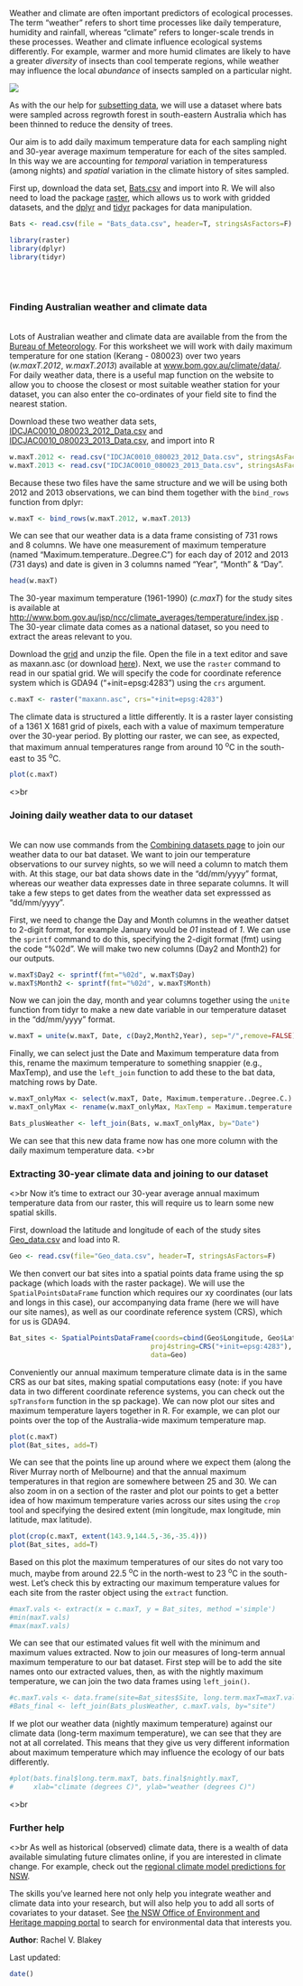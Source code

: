 Weather and climate are often important predictors of ecological processes. The term "weather" refers to short time processes like daily temperature, humidity and rainfall, whereas "climate" refers to longer-scale trends in these processes. Weather and climate influence ecological systems differently. For example, warmer and more humid climates are likely to have a greater *diversity* of insects than cool temperate regions, while weather may influence the local *abundance* of insects sampled on a particular night. 

![](Working_with_weather_variables_image.jpg)

As with the our help for [subsetting data](http://environmentalcomputing.net/subsetting-data/), we will use a dataset where bats were sampled across regrowth forest in south-eastern Australia which has been thinned to reduce the density of trees.

Our aim is to add daily maximum temperature data for each sampling night and 30-year average maximum temperature for each of the sites sampled. In this way we are accounting for *temporal* variation in temperaturess (among nights) and *spatial* variation in the climate history of sites sampled.

First up, download the  data set, [Bats.csv](http://environmentalcomputing.net/wp-content/uploads/2016/05/Bats_data.csv) and import into R. We will also need to load the package [raster](https://cran.r-project.org/web/packages/raster/index.html), which allows us to work with gridded datasets, and the [dplyr](https://cran.r-project.org/web/packages/dplyr/index.html) and [tidyr](https://cran.r-project.org/web/packages/tidyr/index.html) packages for data manipulation.

```{r results='hide', message=FALSE, warning=FALSE}
Bats <- read.csv(file = "Bats_data.csv", header=T, stringsAsFactors=F)

library(raster)
library(dplyr)
library(tidyr)
```
<br><br>

### Finding Australian weather and climate data
<br>
Lots of Australian weather and climate data are available from the from the [Bureau of Meteorology](http://www.bom.gov.au/climate/data/). For this worksheet we will work with daily maximum temperature for one station (Kerang - 080023) over two years (*w.maxT.2012*, *w.maxT.2013*) available at [www.bom.gov.au/climate/data/](www.bom.gov.au/climate/data/). For daily weather data, there is a useful map function on the website to allow you to choose the closest or most suitable weather station for your dataset, you can also enter the co-ordinates of your field site to find the nearest station.

Download these two weather data sets, [IDCJAC0010_080023_2012_Data.csv](http://environmentalcomputing.net/wp-content/uploads/2016/07/IDCJAC0010_080023_2012_Data.csv) and [IDCJAC0010_080023_2013_Data.csv](http://environmentalcomputing.net/wp-content/uploads/2016/07/IDCJAC0010_080023_2013_Data.csv), and import into R

```{r}
w.maxT.2012 <- read.csv("IDCJAC0010_080023_2012_Data.csv", stringsAsFactors=F)
w.maxT.2013 <- read.csv("IDCJAC0010_080023_2013_Data.csv", stringsAsFactors=F)
```


Because these two files have the same structure and we will be using both 2012 and 2013 observations, we can bind them together with the `bind_rows` function from dplyr:

```{r}
w.maxT <- bind_rows(w.maxT.2012, w.maxT.2013)
```

We can see that our weather data is a data frame consisting of 731 rows and 8 columns. We have one measurement of maximum temperature (named "Maximum.temperature..Degree.C") for each day of 2012 and 2013 (731 days) and date is given in 3 columns named "Year", "Month" & "Day".

```{r,echo=FALSE}
head(w.maxT)
```


The 30-year maximum temperature (1961-1990) (*c.maxT*) for the study sites is available at [http://www.bom.gov.au/jsp/ncc/climate_averages/temperature/index.jsp](http://www.bom.gov.au/jsp/ncc/climate_averages/temperature/index.jsp) . The 30-year climate data comes as a national dataset, so you need to extract the areas relevant to you.


Download the [grid](http://www.bom.gov.au/web01/ncc/www/climatology/temperature/mxt/mxtan.zip) and unzip the file. Open the file in a text editor and save as maxann.asc (or download [here](http://environmentalcomputing.net/wp-content/uploads/2016/07/maxann.asc)). Next, we use the `raster` command to read in our spatial grid. We will specify the code for coordinate reference system which is GDA94 ("+init=epsg:4283") using the `crs` argument. 

```{r}
c.maxT <- raster("maxann.asc", crs="+init=epsg:4283")
```


The climate data is structured a little differently. It is a raster layer consisting of a 1361 X 1681 grid of pixels, each with a value of maximum temperature over the 30-year period. By plotting our raster, we can see, as expected, that maximum annual temperatures range from around 10 ^o^C in the south-east to 35 ^o^C.  

```{r}
plot(c.maxT)
```
<>br<br>

### Joining daily weather data to our dataset
<br>
We can now use commands from the [Combining datasets page](http://environmentalcomputing.net/combining-data-sets/) to join our weather data to our bat dataset. We want to join our temperature observations to our survey nights, so we will need a column to match them with. At this stage, our bat data shows date in the "dd/mm/yyyy" format, whereas our weather data expresses date in three separate columns. It will take a few steps to get dates from the weather data set expresssed as "dd/mm/yyyy".

First, we need to change the Day and Month columns in the weather datset to 2-digit format, for example January would be *01* instead of *1*. We can use the `sprintf` command to do this, specifying the 2-digit format (fmt) using the code "%02d". We will make two new columns (Day2 and Month2) for our outputs. 

```{r}
w.maxT$Day2 <- sprintf(fmt="%02d", w.maxT$Day)
w.maxT$Month2 <- sprintf(fmt="%02d", w.maxT$Month)                      
```

Now we can join the day, month and year columns together using the `unite` function from tidyr to make a new date variable in our temperature dataset in the "dd/mm/yyyy" format. 

```{r}
w.maxT = unite(w.maxT, Date, c(Day2,Month2,Year), sep="/",remove=FALSE)
```

Finally, we can select just the Date and Maximum temperature data from this, rename the maximum temperature to something snappier (e.g., MaxTemp), and use the `left_join` function to add these to the bat data, matching rows by Date. 

```{r}
w.maxT_onlyMax <- select(w.maxT, Date, Maximum.temperature..Degree.C.)
w.maxT_onlyMax <- rename(w.maxT_onlyMax, MaxTemp = Maximum.temperature..Degree.C.)

Bats_plusWeather <- left_join(Bats, w.maxT_onlyMax, by="Date")
```

We can see that this new data frame now has one more column with the daily maximum temperature data.
<>br<br>

### Extracting 30-year climate data and joining to our dataset 
<>br
Now it's time to extract our 30-year average annual maximum temperature data from our raster, this will require us to learn some new spatial skills.

First, download the latitude and longitude of each of the study sites [Geo_data.csv](http://environmentalcomputing.net/wp-content/uploads/2016/05/Geo_data.csv) and load into R.

```{r}
Geo <- read.csv(file="Geo_data.csv", header=T, stringsAsFactors=F)
```


We then convert our bat sites into a spatial points data frame using the sp package (which loads with the raster package). We will use the `SpatialPointsDataFrame` function which requires our xy coordinates (our lats and longs in this case), our accompanying data frame (here we will have our site names), as well as our coordinate reference system (CRS), which for us is GDA94. 

```{r}
Bat_sites <- SpatialPointsDataFrame(coords=cbind(Geo$Longitude, Geo$Latitude), 
                                   proj4string=CRS("+init=epsg:4283"),
                                   data=Geo)
```

Conveniently our annual maximum temperature climate data is in the same CRS as our bat sites, making spatial computations easy (note: if you have data in two different coordinate reference systems, you can check out the `spTransform` function in the sp package). We can now plot our sites and maximum temperature layers together in R. For example, we can plot our points over the top of the Australia-wide maximum temperature map. 

```{r}
plot(c.maxT)
plot(Bat_sites, add=T)
```

We can see that the points line up around where we expect them (along the River Murray north of Melbourne) and that the annual maximum temperatures in that region are somewhere between 25 and 30. We can also zoom in on a section of the raster and plot our points to get a better idea of how maximum temperature varies across our sites using the `crop` tool and specifying the desired extent (min longitude, max longitude, min latitude, max latitude). 

```{r}
plot(crop(c.maxT, extent(143.9,144.5,-36,-35.4)))
plot(Bat_sites, add=T)
```

Based on this plot the maximum temperatures of our sites do not vary too much, maybe from around 22.5 ^o^C in the north-west to 23 ^o^C in the south-west. Let's check this by extracting our maximum temperature values for each site from the raster object using the `extract` function. 

```{r}
#maxT.vals <- extract(x = c.maxT, y = Bat_sites, method ='simple')
#min(maxT.vals)
#max(maxT.vals)
```

We can see that our estimated values fit well with the minimum and maximum values extracted. Now to join our measures of long-term annual maximum temperature to our bat dataset. First step will be to add the site names onto our extracted values, then, as with the nightly maximum temperature, we can join the two data frames using `left_join()`.

```{r}
#c.maxT.vals <- data.frame(site=Bat_sites$Site, long.term.maxT=maxT.vals, stringsAsFactors=F)
#Bats_final <- left_join(Bats_plusWeather, c.maxT.vals, by="site")
```

If we plot our weather data (nightly maximum temperature) against our climate data (long-term maximum temperature), we can see that they are not at all correlated. This means that they give us very different information about maximum temperature which may influence the ecology of our bats differently.

```{r}
#plot(bats.final$long.term.maxT, bats.final$nightly.maxT, 
#     xlab="climate (degrees C)", ylab="weather (degrees C)")
```
<>br<br>

### Further help
<>br
As well as historical (observed) climate data, there is a wealth of data available simulating future climates online, if you are interested in climate change. For example, check out the [regional climate model predictions for NSW](http://www.climatechange.environment.nsw.gov.au/Climate-projections-for-NSW/Download-datasets/What-can-you-download).

The skills you've learned here not only help you integrate weather and climate data into your research, but will also help you to add all sorts of covariates to your dataset. See [the NSW Office of Environment and Heritage mapping portal](http://mapdata.environment.nsw.gov.au/geonetwork/srv/en/main.home) to search for environmental data that interests you.

**Author**: Rachel V. Blakey

Last updated:
```{r,echo=F}
date()
```
